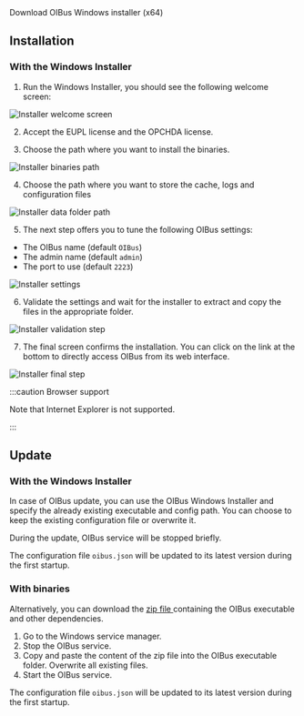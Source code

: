 
<DownloadButton link='https://github.com/OptimistikSAS/OIBus/releases/latest/download/OIBus-setup-win32_x64.exe'>
  Download OIBus Windows installer (x64)
</DownloadButton>

## Installation
### With the Windows Installer
1. Run the Windows Installer, you should see the following welcome screen:

![Installer welcome screen](@site/static/img/guide/installation/1.png)

2. Accept the EUPL license and the OPCHDA license.

3. Choose the path where you want to install the binaries.

![Installer binaries path](@site/static/img/guide/installation/2.png)

4. Choose the path where you want to store the cache, logs and configuration files

![Installer data folder path](@site/static/img/guide/installation/3.png)

5. The next step offers you to tune the following OIBus settings:
- The OIBus name (default `OIBus`)
- The admin name (default `admin`)
- The port to use (default `2223`)

![Installer settings](@site/static/img/guide/installation/4.png)

6. Validate the settings and wait for the installer to extract and copy the files in the appropriate folder.

![Installer validation step](@site/static/img/guide/installation/5.png)

7. The final screen confirms the installation. You can click on the link at the bottom to directly access OIBus from its
web interface.

![Installer final step](@site/static/img/guide/installation/6.png)

:::caution Browser support

Note that Internet Explorer is not supported.

:::


## Update
### With the Windows Installer
In case of OIBus update, you can use the OIBus Windows Installer and specify the already existing executable and
config path. You can choose to keep the existing configuration file or overwrite it.

During the update, OIBus service will be stopped briefly.

The configuration file `oibus.json` will be updated to its latest version during the first startup.

### With binaries
Alternatively, you can download the [zip file
](https://github.com/OptimistikSAS/OIBus/releases/latest/download/OIBus-win32_x64.zip) containing the OIBus executable
and other dependencies.

1. Go to the Windows service manager.
2. Stop the OIBus service.
3. Copy and paste the content of the zip file into the OIBus executable folder. Overwrite all existing files.
4. Start the OIBus service.

The configuration file `oibus.json` will be updated to its latest version during the first startup.
